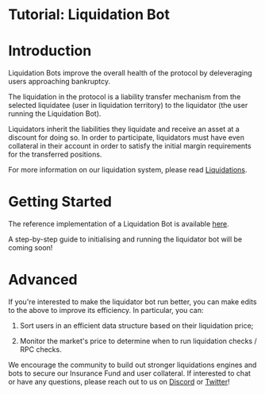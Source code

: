 # Tutorial: Liquidation Bot

# Introduction

Liquidation Bots improve the overall health of the protocol by deleveraging users approaching bankruptcy.

The liquidation in the protocol is a liability transfer mechanism from the selected liquidatee (user in liquidation territory) to the liquidator (the user running the Liquidation Bot).

Liquidators inherit the liabilities they liquidate and receive an asset at a discount for doing so. In order to participate, liquidators must have even collateral in their account in order to satisfy the initial margin requirements for the transferred positions.

For more information on our liquidation system, please read [Liquidations](/liquidations/liquidations).

# Getting Started

The reference implementation of a Liquidation Bot is available [here](https://github.com/drift-labs/keeper-bots-v2/blob/master/src/bots/liquidator.ts).

A step-by-step guide to initialising and running the liquidator bot will be coming soon!

# Advanced

If you're interested to make the liquidator bot run better, you can make edits to the above to improve its efficiency. In particular, you can:

1.  Sort users in an efficient data structure based on their liquidation price;

2.  Monitor the market's price to determine when to run liquidation checks / RPC checks.

We encourage the community to build out stronger liquidations engines and bots to secure our Insurance Fund and user collateral. If interested to chat or have any questions, please reach out to us on [Discord](https://discord.com/invite/95kByNnDy5) or [Twitter](https://twitter.com/driftprotocol)!